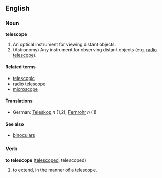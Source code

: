 ==English==
===Noun===
'''telescope'''

# An optical instrument for viewing distant objects.
# (Astronomy) Any instrument for observing distant objects (e.g. [[radio telescope]]).

====Related terms====
*[[telescopic]]
*[[radio telescope]]
*[[microscope]]

====Translations====
*German: [[Teleskop]] ''n'' (1,2), [[Fernrohr]] ''n'' (1)

====See also====
*[[binoculars]]

===Verb===
'''to telescope''' ([[telescoped]], telescoped)

# to extend, in the manner of a telescope.